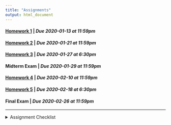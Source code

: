 ```yaml
---
title: "Assignments"
output: html_document
---
```


#### [Homework 1](https://rstudio.cloud/spaces/44710/project/816498){target="_blank"} | *Due 2020-01-13 at 11:59pm* 
#### [Homework 2](https://rstudio.cloud/spaces/44710/project/816499){target="_blank"} | *Due 2020-01-21 at 11:59pm* 
#### [Homework 3](https://rstudio.cloud/spaces/44710/project/816500){target="_blank"} | *Due 2020-01-27 at 6:30pm* 
#### Midterm Exam | *Due 2020-01-29 at 11:59pm*
#### [Homework 4](https://rstudio.cloud/spaces/44710/project/816501){target="_blank"} | *Due 2020-02-10 at 11:59pm* 
#### [Homework 5](https://rstudio.cloud/spaces/44710/project/816502){target="_blank"} | *Due 2020-02-18 at 6:30pm* 
#### Final Exam | *Due 2020-02-26 at 11:59pm*

---
<details>
<summary>Assignment Checklist
</summary>

1. Login to [RStudio Cloud](https://rstudio.cloud/)
2. Navigate to the course workspace
3. Click on the homework assignment
4. Click Start or Continue, whichever appears at the top of the assignment
5. Look at `README.md` for homework instructions
6. Make the needed changes to your project (do not make changes after the due date)
</details>